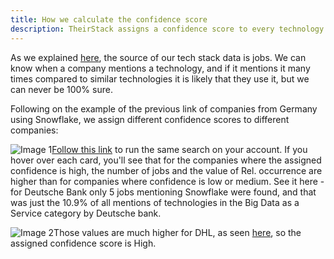 ```yaml
---
title: How we calculate the confidence score
description: TheirStack assigns a confidence score to every technology every company has ever mentioned in a job to how likely it is that they use it. This is how we calculate it.
---
```


As we explained [here](https://theirstack.com/en/docs/how-we-source-tech-stack-data), the source of our tech stack data is jobs. We can know when a company mentions a technology, and if it mentions it many times compared to similar technologies it is likely that they use it, but we can never be 100% sure.

Following on the example of the previous link of companies from Germany using Snowflake, we assign different confidence scores to different companies:

![Image 1](https://images.prismic.io/theirstack/Zk32pCol0Zci9Wu8_CleanShot2024-05-22at15.40.30.png?auto=format,compress)[Follow this link](https://app.theirstack.com/search/companies/new?query=JTdCJTIybmFtZSUyMiUzQSUyMkNvbXBhbmllcyUyMHVzaW5nJTIwU25vd2ZsYWtlJTIwaW4lMjBHZXJtYW55JTIyJTJDJTIyYXV0b19zZWFyY2glMjIlM0F0cnVlJTJDJTIyYXV0b19zYXZlJTIyJTNBdHJ1ZSUyQyUyMnF1ZXJ5JTIyJTNBJTdCJTIyY29tcGFueV90ZWNobm9sb2d5X3NsdWdfb3IlMjIlM0ElNUIlMjJzbm93Zmxha2UlMjIlNUQlMkMlMjJvcmRlcl9ieSUyMiUzQSU1QiU3QiUyMmZpZWxkJTIyJTNBJTIybnVtX2pvYnMlMjIlMkMlMjJkZXNjJTIyJTNBdHJ1ZSU3RCU1RCUyQyUyMmNvbXBhbnlfY291bnRyeV9jb2RlX29yJTIyJTNBJTVCJTIyREUlMjIlNUQlN0QlN0Q=) to run the same search on your account. If you hover over each card, you'll see that for the companies where the assigned confidence is high, the number of jobs and the value of Rel. occurrence are higher than for companies where confidence is low or medium. See it here - for Deutsche Bank only 5 jobs mentioning Snowflake were found, and that was just the 10.9% of all mentions of technologies in the Big Data as a Service category by Deutsche bank.

![Image 2](https://images.prismic.io/theirstack/Zk33RCol0Zci9Wvc_CleanShot2024-05-22at15.46.15.png?auto=format,compress)Those values are much higher for DHL, as seen [here](https://theirstack.com/en/docs/how-we-source-tech-stack-data), so the assigned confidence score is High.